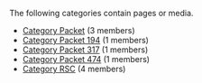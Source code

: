 <!-- DO NOT EDIT THIS FILE, CODE AUTOMATICALLY GENERATED BY category.sh -->
The following categories contain pages or media.
* [[Category Packet]] (3 members)
* [[Category Packet 194]] (1 members)
* [[Category Packet 317]] (1 members)
* [[Category Packet 474]] (1 members)
* [[Category RSC]] (4 members)
